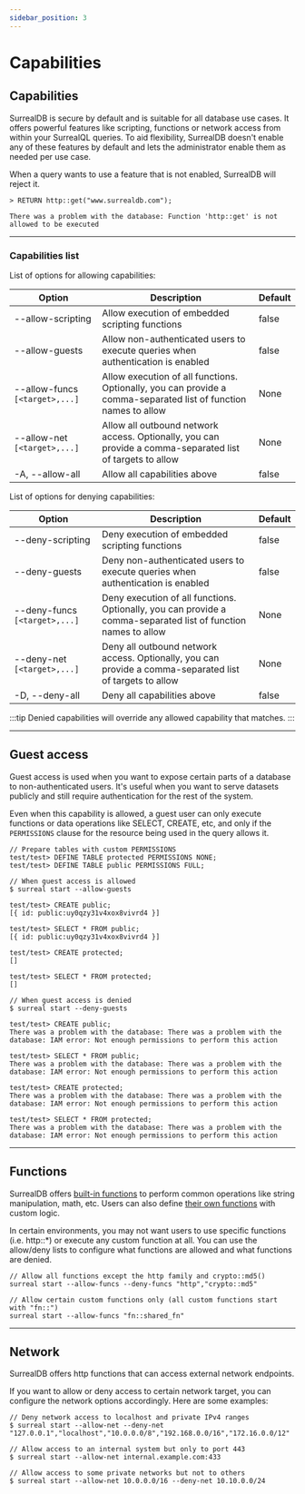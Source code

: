 ```yaml
---
sidebar_position: 3
---
```


# Capabilities

## Capabilities
SurrealDB is secure by default and is suitable for all database use cases. It offers powerful features like scripting, functions or network access from within your SurrealQL queries. To aid flexibility, SurrealDB doesn't enable any of these features by default and lets the administrator enable them as needed per use case.

When a query wants to use a feature that is not enabled, SurrealDB will reject it.

```surql title="Rejected Query"
> RETURN http::get("www.surrealdb.com");

There was a problem with the database: Function 'http::get' is not allowed to be executed

```

---------------------------------------------------

### Capabilities list
List of options for allowing capabilities:

| Option                       | Description                                                                                                     | Default |
|------------------------------|-----------------------------------------------------------------------------------------------------------------|---------|
| --allow-scripting            | Allow execution of embedded scripting functions                                                                 | false   |
| --allow-guests               | Allow non-authenticated users to execute queries when authentication is enabled                                 | false   |
| --allow-funcs `[<target>,...]` | Allow execution of all functions. Optionally, you can provide a comma-separated list of function names to allow | None    |
| --allow-net `[<target>,...] `  | Allow all outbound network access. Optionally, you can provide a comma-separated list of targets to allow       | None    |
| -A, --allow-all              | Allow all capabilities above                                                                                    | false   |

List of options for denying capabilities:

| Option                      | Description                                                                                                    | Default |
|-----------------------------|----------------------------------------------------------------------------------------------------------------|---------|
| --deny-scripting            | Deny execution of embedded scripting functions                                                                 | false   |
| --deny-guests               | Deny non-authenticated users to execute queries when authentication is enabled                                 | false   |
| --deny-funcs `[<target>,...]` | Deny execution of all functions. Optionally, you can provide a comma-separated list of function names to allow | None    |
| --deny-net `[<target>,...]`   | Deny all outbound network access. Optionally, you can provide a comma-separated list of targets to allow       | None    |
| -D, --deny-all              | Deny all capabilities above                                                                                    | false   |

:::tip
Denied capabilities will override any allowed capability that matches.
::: 

----------------------------

## Guest access
Guest access is used when you want to expose certain parts of a database to non-authenticated users. It's useful when you want to serve datasets publicly and still require authentication for the rest of the system.

Even when this capability is allowed, a guest user can only execute functions or data operations like SELECT, CREATE, etc, and only if the `PERMISSIONS` clause for the resource being used in the query allows it.


```surql
// Prepare tables with custom PERMISSIONS
test/test> DEFINE TABLE protected PERMISSIONS NONE;
test/test> DEFINE TABLE public PERMISSIONS FULL;

// When guest access is allowed
$ surreal start --allow-guests

test/test> CREATE public;
[{ id: public:uy0qzy31v4xox8vivrd4 }]

test/test> SELECT * FROM public;
[{ id: public:uy0qzy31v4xox8vivrd4 }]

test/test> CREATE protected;
[]

test/test> SELECT * FROM protected;
[]

// When guest access is denied
$ surreal start --deny-guests

test/test> CREATE public;
There was a problem with the database: There was a problem with the database: IAM error: Not enough permissions to perform this action

test/test> SELECT * FROM public;
There was a problem with the database: There was a problem with the database: IAM error: Not enough permissions to perform this action

test/test> CREATE protected;
There was a problem with the database: There was a problem with the database: IAM error: Not enough permissions to perform this action

test/test> SELECT * FROM protected;
There was a problem with the database: There was a problem with the database: IAM error: Not enough permissions to perform this action
```

--------------------------

## Functions
SurrealDB offers [built-in functions](/docs/surrealql/functions/array) to perform common operations like string manipulation, math, etc. Users can also define [their own functions](/docs/surrealql/statements/define/function) with custom logic.

In certain environments, you may not want users to use specific functions (i.e. http::*) or execute any custom function at all. You can use the allow/deny lists to configure what functions are allowed and what functions are denied.

```surql
// Allow all functions except the http family and crypto::md5()
surreal start --allow-funcs --deny-funcs "http","crypto::md5"

// Allow certain custom functions only (all custom functions start with "fn::")
surreal start --allow-funcs "fn::shared_fn"
```

------------------------------

## Network
SurrealDB offers http functions that can access external network endpoints.

If you want to allow or deny access to certain network target, you can configure the network options accordingly. Here are some examples:

```surql
// Deny network access to localhost and private IPv4 ranges
$ surreal start --allow-net --deny-net "127.0.0.1","localhost","10.0.0.0/8","192.168.0.0/16","172.16.0.0/12"

// Allow access to an internal system but only to port 443
$ surreal start --allow-net internal.example.com:433

// Allow access to some private networks but not to others
$ surreal start --allow-net 10.0.0.0/16 --deny-net 10.10.0.0/24
```